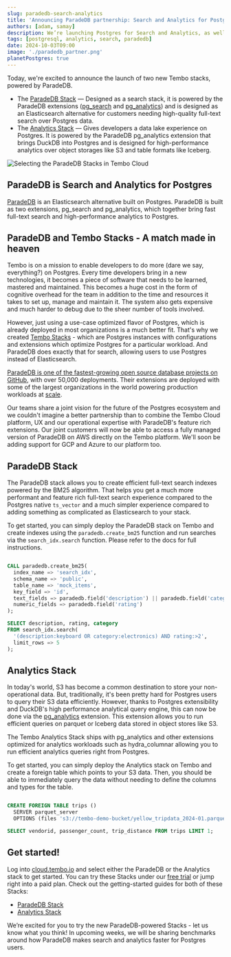 ```yaml
---
slug: paradedb-search-analytics
title: 'Announcing ParadeDB partnership: Search and Analytics for Postgres'
authors: [adam, samay]
description: We’re launching Postgres for Search and Analytics, as well as efficient analytics on cloud storage, powered by ParadeDB.
tags: [postgresql, analytics, search, paradedb]
date: 2024-10-03T09:00
image: './paradedb_partner.png'
planetPostgres: true
---
```


Today, we're excited to announce the launch of two new Tembo stacks, powered by ParadeDB.

-   The [ParadeDB Stack](https://tembo.io/docs/product/stacks/analytical/paradedb) — Designed as a search stack, it is powered by the ParadeDB extensions ([pg_search](https://github.com/paradedb/paradedb/tree/main/pg_search) and [pg_analytics](https://github.com/paradedb/paradedb/tree/main/pg_search)) and is designed as an Elasticsearch alternative for customers needing high-quality full-text search over Postgres data.
-   The [Analytics Stack](https://tembo.io/docs/product/stacks/analytical/analytics) — Gives developers a data lake experience on Postgres. It is powered by the ParadeDB pg_analytics extension that brings DuckDB into Postgres and is designed for high-performance analytics over object storages like S3 and table formats like Iceberg.

<img src='/paradedb.gif' alt='Selecting the ParadeDB Stacks in Tembo Cloud' />

## ParadeDB is Search and Analytics for Postgres 

[ParadeDB](https://www.paradedb.com/) is an Elasticsearch alternative built on Postgres. ParadeDB is built as two extensions, pg_search and pg_analytics, which together bring fast full-text search and high-performance analytics to Postgres.

## ParadeDB and Tembo Stacks - A match made in heaven

Tembo is on a mission to enable developers to do more (dare we say, everything?) on Postgres. Every time developers bring in a new technologies, it becomes a piece of software that needs to be learned, mastered and maintained. This becomes a huge cost in the form of cognitive overhead for the team in addition to the time and resources it takes to set up, manage and maintain it. The system also gets expensive and much harder to debug due to the sheer number of tools involved.

However, just using a use-case optimized flavor of Postgres, which is already deployed in most organizations is a much better fit. That's why we created [Tembo Stacks](https://tembo.io/blog/tembo-stacks-intro) - which are Postgres instances with configurations and extensions which optimize Postgres for a particular workload. And ParadeDB does exactly that for search, allowing users to use Postgres instead of Elasticsearch. 

[ParadeDB is one of the fastest-growing open source database projects on GitHub](https://github.com/paradedb/paradedb), with over 50,000 deployments. Their extensions are deployed with some of the largest organizations in the world powering production workloads at [scale](https://www.paradedb.com/blog/case_study_alibaba).

Our teams share a joint vision for the future of the Postgres ecosystem and we couldn't imagine a better partnership than to combine the Tembo Cloud platform, UX and our operational expertise with ParadeDB's feature rich extensions. Our joint customers will now be able to access a fully managed version of ParadeDB on AWS directly on the Tembo platform. We'll soon be adding support for GCP and Azure to our platform too.

## ParadeDB Stack

The ParadeDB stack allows you to create efficient full-text search indexes powered by the BM25 algorithm. That helps you get a much more performant and feature rich full-text search experience compared to the Postgres native `ts_vector` and a much simpler experience compared to adding something as complicated as Elasticsearch to your stack.

To get started, you can simply deploy the ParadeDB stack on Tembo and create indexes using the `paradedb.create_bm25` function and run searches via the `search_idx.search` function. Please refer to the docs for full instructions.

```sql

CALL paradedb.create_bm25(
  index_name => 'search_idx',
  schema_name => 'public',
  table_name => 'mock_items',
  key_field => 'id',
  text_fields => paradedb.field('description') || paradedb.field('category'),
  numeric_fields => paradedb.field('rating')
);

SELECT description, rating, category
FROM search_idx.search(
  '(description:keyboard OR category:electronics) AND rating:>2',
  limit_rows => 5
);

```

## Analytics Stack

In today's world, S3 has become a common destination to store your non-operational data. But, traditionally, it's been pretty hard for Postgres users to query their S3 data efficiently. However, thanks to Postgres extensibility and DuckDB's high performance analytical query engine, this can now be done via the [pg_analytics](https://github.com/paradedb/pg_analytics) extension. This extension allows you to run efficient queries on parquet or Iceberg data stored in object stores like S3.

The Tembo Analytics Stack ships with pg_analytics and other extensions optimized for analytics workloads such as hydra_columnar allowing you to run efficient analytics queries right from Postgres.

To get started, you can simply deploy the Analytics stack on Tembo and create a foreign table which points to your S3 data. Then, you should be able to immediately query the data without needing to define the columns and types for the table.

```sql

CREATE FOREIGN TABLE trips ()
  SERVER parquet_server
  OPTIONS (files 's3://tembo-demo-bucket/yellow_tripdata_2024-01.parquet');

SELECT vendorid, passenger_count, trip_distance FROM trips LIMIT 1;

```  

## Get started!

Log into [cloud.tembo.io](https://cloud.tembo.io/) and select either the ParadeDB or the Analytics stack to get started.
 You can try these Stacks under our [free trial](https://tembo.io/docs/product/cloud/free-trial) or jump right into a paid plan.
 Check out the getting-started guides for both of these Stacks:

- [ParadeDB Stack](https://tembo.io/docs/product/stacks/analytical/paradedb)
- [Analytics Stack](https://tembo.io/docs/product/stacks/analytical/analytics)

We’re excited for you to try the new ParadeDB-powered Stacks - let us know what you think! In upcoming weeks, we will be sharing benchmarks around how ParadeDB makes search and analytics faster for Postgres users.
